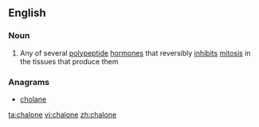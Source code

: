 ==English==

===Noun===
{{en-noun}}

# {{context|biochemistry}} Any of several [[polypeptide]] [[hormone]]s that reversibly [[inhibit]]s [[mitosis]] in the tissues that produce them

===Anagrams===
* [[cholane#English|cholane]]

[[ta:chalone]]
[[vi:chalone]]
[[zh:chalone]]